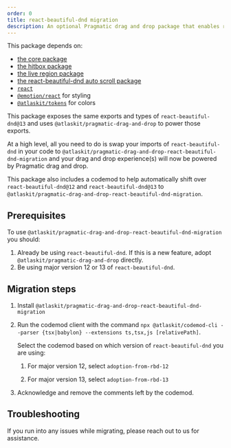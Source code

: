 ```yaml
---
order: 0
title: react-beautiful-dnd migration
description: An optional Pragmatic drag and drop package that enables rapid migration from react-beautiful-dnd to Pragmatic drag and drop
---
```



<SectionMessage>

This package depends on:

- [the core package](/components/pragmatic-drag-and-drop/core-package)
- [the hitbox package](/components/pragmatic-drag-and-drop/optional-packages/hitbox)
- [the live region package](/components/pragmatic-drag-and-drop/optional-packages/live-region)
- [the react-beautiful-dnd auto scroll package](/components/pragmatic-drag-and-drop/optional-packages/react-beautiful-dnd-autoscroll)
- [`react`](https://react.dev/)
- [`@emotion/react`](https://emotion.sh/docs/introduction) for styling
- [`@atlaskit/tokens`](/components/tokens) for colors

</SectionMessage>

This package exposes the same exports and types of `react-beautiful-dnd@13` and uses `@atlaskit/pragmatic-drag-and-drop` to power those exports.

At a high level, all you need to do is swap your imports of `react-beautiful-dnd` in your code to `@atlaskit/pragmatic-drag-and-drop-react-beautiful-dnd-migration` and your drag and drop experience(s) will now be powered by Pragmatic drag and drop.

This package also includes a codemod to help automatically shift over `react-beautiful-dnd@12` and `react-beautiful-dnd@13` to `@atlaskit/pragmatic-drag-and-drop-react-beautiful-dnd-migration`.

## Prerequisites

To use `@atlaskit/pragmatic-drag-and-drop-react-beautiful-dnd-migration` you should:

1. Already be using `react-beautiful-dnd`. If this is a new feature, adopt `@atlaskit/pragmatic-drag-and-drop` directly.
2. Be using major version 12 or 13 of `react-beautiful-dnd`.

## Migration steps

1. Install `@atlaskit/pragmatic-drag-and-drop-react-beautiful-dnd-migration`

2. Run the codemod client with the command `npx @atlaskit/codemod-cli --parser {tsx|babylon} --extensions ts,tsx,js [relativePath]`.

   Select the codemod based on which version of `react-beautiful-dnd` you are using:

   1. For major version 12, select `adoption-from-rbd-12`

   2. For major version 13, select `adoption-from-rbd-13`

3. Acknowledge and remove the comments left by the codemod.

## Troubleshooting

If you run into any issues while migrating, please reach out to us for assistance.
